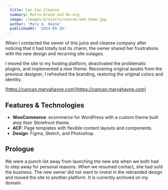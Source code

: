 ```yaml
---
  title: Can Can Cleanse
  summary: Retro-brand and Re-org.
  image: /images/projects/cancan-mah-home.jpg
  author: 'Mary A. Hayne'
  publishedAt: '2024-09-10'
---
```


When I contacted the owner of this juice and cleanse company after noticing that
it had totally lost its charm, the owner shared her frustrations with the new
design and recurring site outages.

I moved the site to my hosting platform, deactivated the problematic plugins,
and implemented a new theme. Recovering original assets from the previous
designer, I refreshed the branding, restoring the original colors and identity.

[https://cancan.maryahayne.com](https://cancan.maryahayne.com)

## Features & Technologies

- **WooCommerce**: ecommerce for WordPress with a custom theme built atop their
  Storefront theme.
- **ACF**: Page templates with flexible content layouts and components.
- **Design**: Figma, Sketch, and Photoshop.

## Prologue

We were a punch list away from launching the new site when we both had to step
away for personal reasons. When we resumed contact, she had sold the business.
The new owner did not want to invest in the rebranded design and moved the site
to another platform. It is currently archived on my domain.
